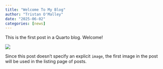 ```yaml
---
title: "Welcome To My Blog"
author: "Tristan O'Malley"
date: "2025-06-02"
categories: [news]
---
```


This is the first post in a Quarto blog. Welcome!

![](thumbnail.jpg)

Since this post doesn't specify an explicit `image`, the first image in the post will be used in the listing page of posts.
